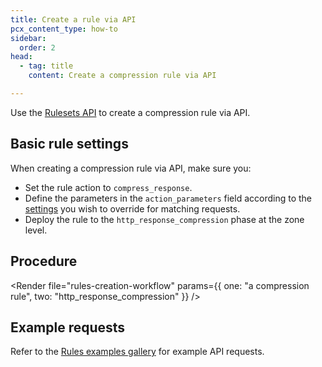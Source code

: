 ```yaml
---
title: Create a rule via API
pcx_content_type: how-to
sidebar:
  order: 2
head:
  - tag: title
    content: Create a compression rule via API

---
```



Use the [Rulesets API](/ruleset-engine/rulesets-api/) to create a compression rule via API.

## Basic rule settings

When creating a compression rule via API, make sure you:

* Set the rule action to `compress_response`.
* Define the parameters in the `action_parameters` field according to the [settings](/rules/compression-rules/settings/#api-configuration-settings) you wish to override for matching requests.
* Deploy the rule to the `http_response_compression` phase at the zone level.

## Procedure

<Render file="rules-creation-workflow" params={{ one: "a compression rule", two: "http_response_compression" }} />

## Example requests

Refer to the [Rules examples gallery](/rules/compression-rules/examples/) for example API requests.
